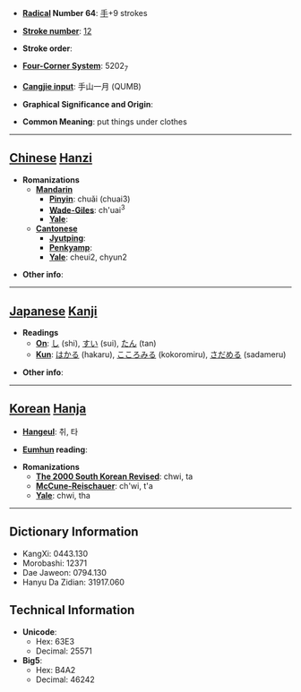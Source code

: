 * '''[[Wiktionary:Chinese radical index| Radical]] Number 64''': [[Wiktionary:Chinese radical index 手|手]]+9 strokes

* '''[[Wiktionary:Chinese total strokes index|Stroke number]]''': [[Wiktionary:Chinese total strokes index 12|12]]

* '''Stroke order''': 

* '''[[Wiktionary:Chinese four corner index|Four-Corner System]]''': 5202<sub>7</sub>

* '''[[Wiktionary:Chinese Cangjie index|Cangjie input]]''': 手山一月 (QUMB)

* '''Graphical Significance and Origin''': 

* '''Common Meaning''': put things under clothes

----

== [[Chinese]] [[Hanzi]] ==

* '''Romanizations'''
** '''[[Mandarin]]'''
*** '''[[Pinyin]]''': chuǎi (chuai3)
*** '''[[Wade-Giles]]''': ch'uai<sup>3</sup>
*** '''[[Yale]]''': 
** '''[[Cantonese]]'''
*** '''[[Jyutping]]''':
*** '''[[Penkyamp]]''': 
*** '''[[Yale]]''': cheui2, chyun2

* '''Other info''': 

----

== [[Japanese]] [[Kanji]] ==

* '''Readings'''
** '''[[On]]''': [[し]] (shi), [[すい]] (sui), [[たん]] (tan)
** '''[[Kun]]''': [[はかる]] (hakaru), [[こころみる]] (kokoromiru), [[さだめる]] (sadameru)

* '''Other info''':  

----

== [[Korean]] [[Hanja]] ==

* '''[[Hangeul]]''': 취, 타

* '''[[Eumhun]] reading''': 

* '''Romanizations'''
** '''[[The 2000 South Korean Revised Romanization|The 2000 South Korean Revised]]''': chwi, ta
** '''[[McCune-Reischauer]]''': ch'wi, t'a
** '''[[Yale]]''': chwi, tha

----

== Dictionary Information ==

* KangXi: 0443.130
* Morobashi: 12371
* Dae Jaweon: 0794.130
* Hanyu Da Zidian: 31917.060

== Technical Information ==

* '''Unicode''':
** Hex: 63E3
** Decimal: 25571
* '''Big5''':
** Hex: B4A2
** Decimal: 46242